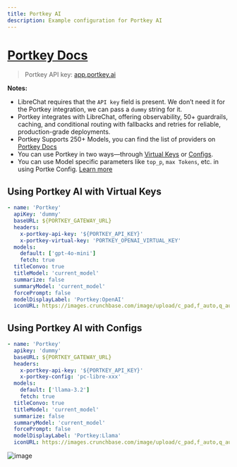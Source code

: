 ```yaml
---
title: Portkey AI
description: Example configuration for Portkey AI
---
```


# [Portkey Docs](https://docs.portkey.ai/docs/integrations/libraries/librechat)

> Portkey API key: [app.portkey.ai](https://app.portkey.ai/)

**Notes:**

- LibreChat requires that the `API key` field is present. We don’t need it for the Portkey integration, we can pass a `dummy` string for it.
- Portkey integrates with LibreChat, offering observability, 50+ guardrails, caching, and conditional routing with fallbacks and retries for reliable, production-grade deployments.
- Portkey Supports 250+ Models, you can find the list of providers on [Portkey Docs](https://docs.portkey.ai/docs/integrations/llms)
- You can use Portkey in two ways—through [Virtual Keys](https://docs.portkey.ai/docs/product/ai-gateway/virtual-keys) or [Configs](https://docs.portkey.ai/docs/product/ai-gateway/configs).
- You can use Model specific parameters like `top_p`, `max Tokens`, etc. in using Portke Config. [Learn more](https://docs.portkey.ai/docs/product/ai-gateway/configs#configs)

## Using Portkey AI with Virtual Keys

```yaml filename="librechat.yaml"
- name: 'Portkey'
  apiKey: 'dummy'
  baseURL: ${PORTKEY_GATEWAY_URL}
  headers:
    x-portkey-api-key: '${PORTKEY_API_KEY}'
    x-portkey-virtual-key: 'PORTKEY_OPENAI_VIRTUAL_KEY'
  models:
    default: ['gpt-4o-mini']
    fetch: true
  titleConvo: true
  titleModel: 'current_model'
  summarize: false
  summaryModel: 'current_model'
  forcePrompt: false
  modelDisplayLabel: 'Portkey:OpenAI'
  iconURL: https://images.crunchbase.com/image/upload/c_pad,f_auto,q_auto:eco,dpr_1/rjqy7ghvjoiu4cd1xjbf
```

## Using Portkey AI with Configs

```yaml filename="librechat.yaml"
- name: 'Portkey'
  apikey: 'dummy'
  baseURL: ${PORTKEY_GATEWAY_URL}
  headers:
    x-portkey-api-key: '${PORTKEY_API_KEY}'
    x-portkey-config: 'pc-libre-xxx'
  models:
    default: ['llama-3.2']
    fetch: true
  titleConvo: true
  titleModel: 'current_model'
  summarize: false
  summaryModel: 'current_model'
  forcePrompt: false
  modelDisplayLabel: 'Portkey:Llama'
  iconURL: https://images.crunchbase.com/image/upload/c_pad,f_auto,q_auto:eco,dpr_1/rjqy7ghvjoiu4cd1xjbf
```

![image](https://raw.githubusercontent.com/siddharthsambharia-portkey/Portkey-Product-Images/refs/heads/main/portkey-librechat.png)

